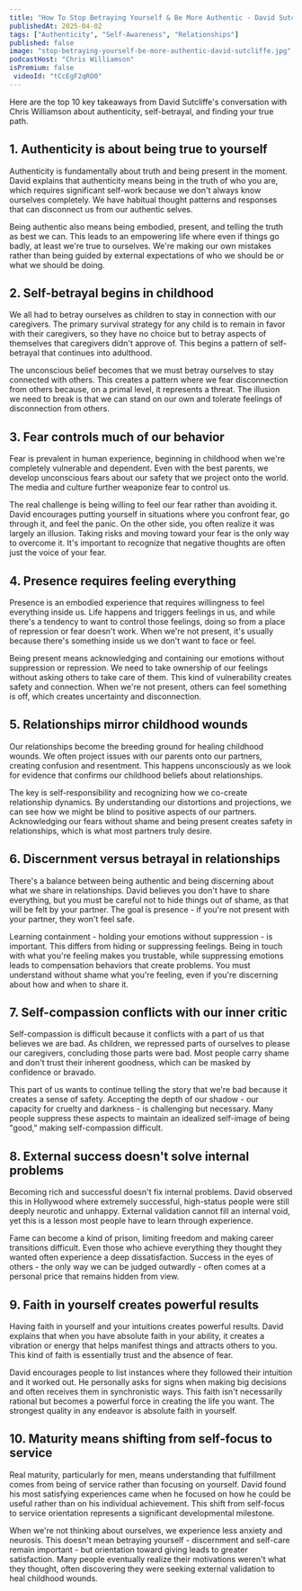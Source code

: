 ```yaml
---
title: "How To Stop Betraying Yourself & Be More Authentic - David Sutcliffe"
publishedAt: 2025-04-02
tags: ["Authenticity", "Self-Awareness", "Relationships"]
published: false
image: "stop-betraying-yourself-be-more-authentic-david-sutcliffe.jpg"
podcastHost: "Chris Williamson"
isPremium: false
 videoId: "tCcEgF2qRO0"
---
```



<PodcastSummaryPageLayout frontmatter={frontmatter}>

Here are the top 10 key takeaways from David Sutcliffe's conversation with Chris Williamson about authenticity, self-betrayal, and finding your true path.

## 1. Authenticity is about being true to yourself

Authenticity is fundamentally about truth and being present in the moment. David explains that authenticity means being in the truth of who you are, which requires significant self-work because we don't always know ourselves completely. We have habitual thought patterns and responses that can disconnect us from our authentic selves.

Being authentic also means being embodied, present, and telling the truth as best we can. This leads to an empowering life where even if things go badly, at least we're true to ourselves. We're making our own mistakes rather than being guided by external expectations of who we should be or what we should be doing.

## 2. Self-betrayal begins in childhood

We all had to betray ourselves as children to stay in connection with our caregivers. The primary survival strategy for any child is to remain in favor with their caregivers, so they have no choice but to betray aspects of themselves that caregivers didn't approve of. This begins a pattern of self-betrayal that continues into adulthood.

The unconscious belief becomes that we must betray ourselves to stay connected with others. This creates a pattern where we fear disconnection from others because, on a primal level, it represents a threat. The illusion we need to break is that we can stand on our own and tolerate feelings of disconnection from others.

## 3. Fear controls much of our behavior

Fear is prevalent in human experience, beginning in childhood when we're completely vulnerable and dependent. Even with the best parents, we develop unconscious fears about our safety that we project onto the world. The media and culture further weaponize fear to control us.

The real challenge is being willing to feel our fear rather than avoiding it. David encourages putting yourself in situations where you confront fear, go through it, and feel the panic. On the other side, you often realize it was largely an illusion. Taking risks and moving toward your fear is the only way to overcome it. It's important to recognize that negative thoughts are often just the voice of your fear.

## 4. Presence requires feeling everything

Presence is an embodied experience that requires willingness to feel everything inside us. Life happens and triggers feelings in us, and while there's a tendency to want to control those feelings, doing so from a place of repression or fear doesn't work. When we're not present, it's usually because there's something inside us we don't want to face or feel.

Being present means acknowledging and containing our emotions without suppression or repression. We need to take ownership of our feelings without asking others to take care of them. This kind of vulnerability creates safety and connection. When we're not present, others can feel something is off, which creates uncertainty and disconnection.

## 5. Relationships mirror childhood wounds

Our relationships become the breeding ground for healing childhood wounds. We often project issues with our parents onto our partners, creating confusion and resentment. This happens unconsciously as we look for evidence that confirms our childhood beliefs about relationships.

The key is self-responsibility and recognizing how we co-create relationship dynamics. By understanding our distortions and projections, we can see how we might be blind to positive aspects of our partners. Acknowledging our fears without shame and being present creates safety in relationships, which is what most partners truly desire.

## 6. Discernment versus betrayal in relationships

There's a balance between being authentic and being discerning about what we share in relationships. David believes you don't have to share everything, but you must be careful not to hide things out of shame, as that will be felt by your partner. The goal is presence - if you're not present with your partner, they won't feel safe.

Learning containment - holding your emotions without suppression - is important. This differs from hiding or suppressing feelings. Being in touch with what you're feeling makes you trustable, while suppressing emotions leads to compensation behaviors that create problems. You must understand without shame what you're feeling, even if you're discerning about how and when to share it.

## 7. Self-compassion conflicts with our inner critic

Self-compassion is difficult because it conflicts with a part of us that believes we are bad. As children, we repressed parts of ourselves to please our caregivers, concluding those parts were bad. Most people carry shame and don't trust their inherent goodness, which can be masked by confidence or bravado.

This part of us wants to continue telling the story that we're bad because it creates a sense of safety. Accepting the depth of our shadow - our capacity for cruelty and darkness - is challenging but necessary. Many people suppress these aspects to maintain an idealized self-image of being "good," making self-compassion difficult.

## 8. External success doesn't solve internal problems

Becoming rich and successful doesn't fix internal problems. David observed this in Hollywood where extremely successful, high-status people were still deeply neurotic and unhappy. External validation cannot fill an internal void, yet this is a lesson most people have to learn through experience.

Fame can become a kind of prison, limiting freedom and making career transitions difficult. Even those who achieve everything they thought they wanted often experience a deep dissatisfaction. Success in the eyes of others - the only way we can be judged outwardly - often comes at a personal price that remains hidden from view.

## 9. Faith in yourself creates powerful results

Having faith in yourself and your intuitions creates powerful results. David explains that when you have absolute faith in your ability, it creates a vibration or energy that helps manifest things and attracts others to you. This kind of faith is essentially trust and the absence of fear.

David encourages people to list instances where they followed their intuition and it worked out. He personally asks for signs when making big decisions and often receives them in synchronistic ways. This faith isn't necessarily rational but becomes a powerful force in creating the life you want. The strongest quality in any endeavor is absolute faith in yourself.

## 10. Maturity means shifting from self-focus to service

Real maturity, particularly for men, means understanding that fulfillment comes from being of service rather than focusing on yourself. David found his most satisfying experiences came when he focused on how he could be useful rather than on his individual achievement. This shift from self-focus to service orientation represents a significant developmental milestone.

When we're not thinking about ourselves, we experience less anxiety and neurosis. This doesn't mean betraying yourself - discernment and self-care remain important - but orientation toward giving leads to greater satisfaction. Many people eventually realize their motivations weren't what they thought, often discovering they were seeking external validation to heal childhood wounds.

</PodcastSummaryPageLayout>
